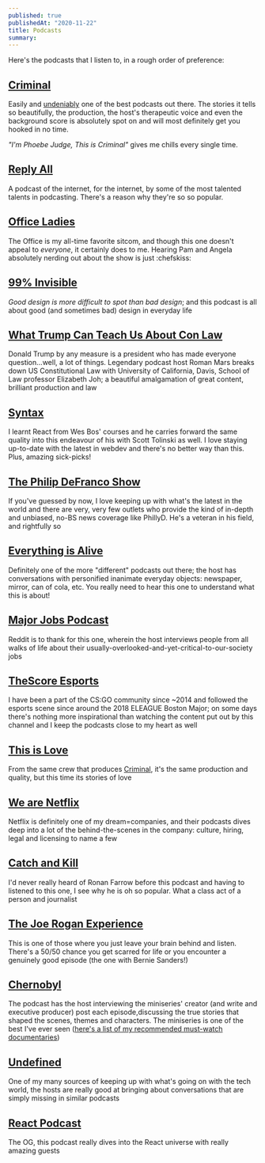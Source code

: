 ```yaml
---
published: true
publishedAt: "2020-11-22"
title: Podcasts
summary: 
---
```


Here's the podcasts that I listen to, in a rough order of preference:

## [Criminal](https://thisiscriminal.com)

Easily and [undeniably](https://www.reddit.com/r/podcasts/comments/75ilo5/ive_spent_three_years_listening_to_podcasts/) one of the best podcasts out there. The stories it tells so beautifully, the production, the host's therapeutic voice and even the background score is absolutely spot on and will most definitely get you hooked in no time.

_"I'm Phoebe Judge, This is Criminal"_ gives me chills every single time.

## [Reply All](https://gimletmedia.com/shows/reply-all)

A podcast of the internet, for the internet, by some of the most talented talents in podcasting. There's a reason why they're so so popular.

## [Office Ladies](https://officeladies.com)

The Office is my all-time favorite sitcom, and though this one doesn't appeal to _everyone_, it certainly does to me. Hearing Pam and Angela absolutely nerding out about the show is just :chefskiss:

## [99% Invisible](https://99percentinvisible.org)

_Good design is more difficult to spot than bad design_; and this podcast is all about good (and sometimes bad) design in everyday life

## [What Trump Can Teach Us About Con Law](https://trumpconlaw.com)

Donald Trump by any measure is a president who has made everyone question...well, a lot of things. Legendary podcast host Roman Mars breaks down US Constitutional Law with University of California, Davis, School of Law professor Elizabeth Joh; a beautiful amalgamation of great content, brilliant production and law

## [Syntax](https://syntax.fm)

I learnt React from Wes Bos' courses and he carries forward the same quality into this endeavour of his with Scott Tolinski as well. I love staying up-to-date with the latest in webdev and there's no better way than this. Plus, amazing sick-picks!

## [The Philip DeFranco Show](https://podcasts.apple.com/us/podcast/the-philip-defranco-show/id1278424954)

If you've guessed by now, I love keeping up with what's the latest in the world and there are very, very few outlets who provide the kind of in-depth and unbiased, no-BS news coverage like PhillyD. He's a veteran in his field, and rightfully so

## [Everything is Alive](https://www.radiotopia.fm/podcasts/everything-is-alive)

Definitely one of the more "different" podcasts out there; the host has conversations with personified inanimate everyday objects: newspaper, mirror, can of cola, etc. You really need to hear this one to understand what this is about!

## [Major Jobs Podcast](https://majorjobspod.weebly.com)

Reddit is to thank for this one, wherein the host interviews people from all walks of life about their usually-overlooked-and-yet-critical-to-our-society jobs

## [TheScore Esports](https://www.thescoreesports.com/home)

I have been a part of the CS:GO community since ~2014 and followed the esports scene since around the 2018 ELEAGUE Boston Major; on some days there's nothing more inspirational than watching the content put out by this channel and I keep the podcasts close to my heart as well

## [This is Love](https://thisislovepodcast.com)

From the same crew that produces [Criminal](https://thisiscriminal.com), it's the same production and quality, but this time its stories of love

## [We are Netflix](https://jobs.netflix.com/podcast)

Netflix is definitely one of my dream=companies, and their podcasts dives deep into a lot of the behind-the-scenes in the company: culture, hiring, legal and licensing to name a few

## [Catch and Kill](https://podcasts.apple.com/us/podcast/the-catch-and-kill-podcast-with-ronan-farrow/id1487730212)

I'd never really heard of Ronan Farrow before this podcast and having to listened to this one, I see why he is oh so popular. What a class act of a person and journalist

## [The Joe Rogan Experience](http://podcasts.joerogan.net)

This is one of those where you just leave your brain behind and listen. There's a 50/50 chance you get scarred for life or you encounter a genuinely good episode (the one with Bernie Sanders!)

## [Chernobyl](https://podcasts.apple.com/us/podcast/the-chernobyl-podcast/id1459712981)

The podcast has the host interviewing the miniseries' creator (and write and executive producer) post each episode,discussing the true stories that shaped the scenes, themes and characters. The miniseries is one of the best I've ever seen ([here's a list of my recommended must-watch documentaries](/documentaries))

## [Undefined](https://undefined.fm)

One of my many sources of keeping up with what's going on with the tech world, the hosts are really good at bringing about conversations that are simply missing in similar podcasts

## [React Podcast](https://reactpodcast.simplecast.fm)

The OG, this podcast really dives into the React universe with really amazing guests
